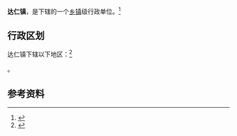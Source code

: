 {{中国乡级行政区|61/10/25/110/000}}

'''达仁镇'''，是{{PRC admin/fullname|61/10/25/110/000|3}}下辖的一个[[乡镇|乡镇]]级行政单位。<ref>{{PRC admin/ref sgc|{{PRC admin/parent|61/10/25/110/000}}}}</ref>

== 行政区划 ==

达仁镇下辖以下地区：<ref>{{PRC admin/ref sgc|61/10/25/110/000}}</ref>

{{PRC admin/children|61/10/25/110/000}}。

== 参考资料 ==

{{reflist}}

{{行政区划小作品}}
{{PRC admin/navcat|61/10/25/110/000}}
